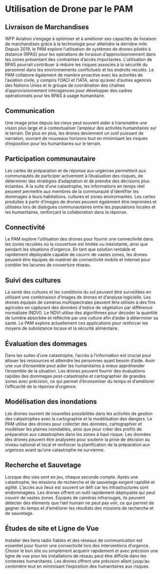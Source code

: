 # Utilisation de Drone par le PAM {#Utilisation-de-Drone-par-le-PAM}

## Livraison de Marchandises

WFP Aviation s'engage à optimiser et à améliorer ses capacités de livraison de marchandises grâce à la technologie pour atteindre la dernière mile. Depuis 2019, le PAM explore l'utilisation de systèmes de drones pilotés à distance (RPAS) pour les opérations de livraison d'approvisionnement dans les zones présentant des contraintes d'accès importantes. L'utilisation de RPAS pourrait contribuer à réduire les risques associés à la sécurité du personnel dans les environnements conflictuels et les endroits reculés. Le PAM collabore également de manière proactive avec les autorités de l'aviation civile, y compris l'OACI et l'IATA, ainsi qu'avec d'autres agences des Nations Unies et le groupe de coordination des chaînes d'approvisionnement interagences pour développer des cadres opérationnels pour les RPAS à usage humanitaire.

## Communication

Une image prise depuis les cieux peut souvent aider à transmettre une vision plus large et à contextualiser l'ampleur des activités humanitaires sur le terrain. De plus en plus, les drones deviennent un outil puissant de narration, ouvrant de nouveaux horizons tout en minimisant les risques d'exposition pour les humanitaires sur le terrain.

## Participation communautaire

Les cartes de préparation et de réponse aux urgences permettent aux communautés de participer activement à l'évaluation des risques, de déterminer des stratégies d'adaptation et de prendre des décisions plus éclairées. À la suite d'une catastrophe, les informations en temps réel peuvent permettre aux membres de la communauté d'identifier les dommages à leurs habitations, cultures et zones environnantes. Les cartes produites à partir d'images de drones peuvent également être imprimées et utilisées lors de dialogues communautaires entre les populations locales et les humanitaires, renforçant la collaboration dans la réponse.

## Connectivité

Le PAM explore l'utilisation des drones pour fournir une connectivité dans les zones reculées où la couverture est limitée ou inexistante, ainsi que pendant les situations d'urgence. En tant que solution rentable et rapidement déployable capable de couvrir de vastes zones, les drones peuvent être équipés de matériel de connectivité mobile et Internet pour combler les lacunes de couverture réseau.

## Suivi des cultures

La santé des cultures et les conditions du sol peuvent être surveillées en utilisant une combinaison d'images de drones et d'analyse logicielle. Les drones équipés de caméras multispectrales peuvent être utilisés à des fins agricoles en capturant des données d'indice de végétation par différence normalisée (NDVI). Le NDVI utilise des algorithmes pour décoder la quantité de lumière absorbée et réfléchie par une culture afin d'aider à déterminer sa santé. Le PAM explore actuellement ces applications pour renforcer les moyens de subsistance locaux et la sécurité alimentaire.

## Évaluation des dommages

Dans les suites d'une catastrophe, l'accès à l'information est crucial pour allouer les ressources et atteindre les personnes ayant besoin d'aide. Avoir une vue d'ensemble peut aider les humanitaires à mieux appréhender l'ensemble de la situation. Les drones peuvent fournir des évaluations rapides des dommages post-catastrophe et cartographier de grandes zones avec précision, ce qui permet d'économiser du temps et d'améliorer l'efficacité de la réponse d'urgence.

## Modélisation des inondations

Les drones ouvrent de nouvelles possibilités dans les activités de gestion des catastrophes avec la cartographie et la modélisation des dangers. Le PAM utilise des drones pour collecter des données, cartographier et modéliser les plaines inondables, ainsi que pour créer des profils de préparation aux catastrophes dans les zones à haut risque. Les données des drones peuvent être analysées pour soutenir la prise de décision au niveau national et local et renforcer la planification de la préparation aux urgences avant qu'une catastrophe ne survienne.

## Recherche et Sauvetage

Lorsque des vies sont en jeu, chaque seconde compte. Après une catastrophe, les missions de recherche et de sauvetage exigent rapidité et agilité. L'accès aux lieux est souvent un défi car les infrastructures sont endommagées. Les drones offrent un outil rapidement déployable qui peut couvrir de vastes zones. Équipés de caméras infrarouges, ils peuvent détecter des éléments que l'œil humain ne peut pas voir, ce qui permet de gagner du temps et d'améliorer les résultats des missions de recherche et de sauvetage.

## Études de site et Ligne de Vue

Installer des liens radio fiables et des réseaux de communication est essentiel pour fournir une connectivité lors des interventions d'urgence. Choisir le bon site ou simplement acquérir rapidement et avec précision une ligne de vue pour les installations de réseau peut être difficile dans les contextes humanitaires. Les drones offrent une précision allant jusqu'au centimètre tout en minimisant l'exposition des humanitaires aux risques.
